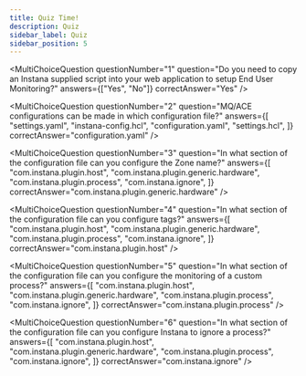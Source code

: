 ```yaml
---
title: Quiz Time!
description: Quiz
sidebar_label: Quiz
sidebar_position: 5
---
```



<div
  style={{
    display: "flex",
    flexDirection: "column",
    gap: "10px",
  }}>

<MultiChoiceQuestion
  questionNumber="1"
  question="Do you need to copy an Instana supplied script into your web application to setup End User Monitoring?"
  answers={["Yes", "No"]}
  correctAnswer="Yes"
/>

<MultiChoiceQuestion
  questionNumber="2"
  question="MQ/ACE configurations can be made in which configuration file?"
  answers={[
    "settings.yaml",
    "instana-config.hcl",
    "configuration.yaml",
    "settings.hcl",
  ]}
  correctAnswer="configuration.yaml"
/>

<MultiChoiceQuestion
  questionNumber="3"
  question="In what section of the configuration file can you configure the Zone name?"
  answers={[
    "com.instana.plugin.host",
    "com.instana.plugin.generic.hardware",
    "com.instana.plugin.process",
    "com.instana.ignore",
  ]}
  correctAnswer="com.instana.plugin.generic.hardware"
/>

<MultiChoiceQuestion
  questionNumber="4"
  question="In what section of the configuration file can you configure tags?"
  answers={[
    "com.instana.plugin.host",
    "com.instana.plugin.generic.hardware",
    "com.instana.plugin.process",
    "com.instana.ignore",
  ]}
  correctAnswer="com.instana.plugin.host"
/>

<MultiChoiceQuestion
  questionNumber="5"
  question="In what section of the configuration file can you configure the monitoring of a custom process?"
  answers={[
    "com.instana.plugin.host",
    "com.instana.plugin.generic.hardware",
    "com.instana.plugin.process",
    "com.instana.ignore",
  ]}
  correctAnswer="com.instana.plugin.process"
/>

<MultiChoiceQuestion
  questionNumber="6"
  question="In what section of the configuration file can you configure Instana to ignore a process?"
  answers={[
    "com.instana.plugin.host",
    "com.instana.plugin.generic.hardware",
    "com.instana.plugin.process",
    "com.instana.ignore",
  ]}
  correctAnswer="com.instana.ignore"
/>

</div>
